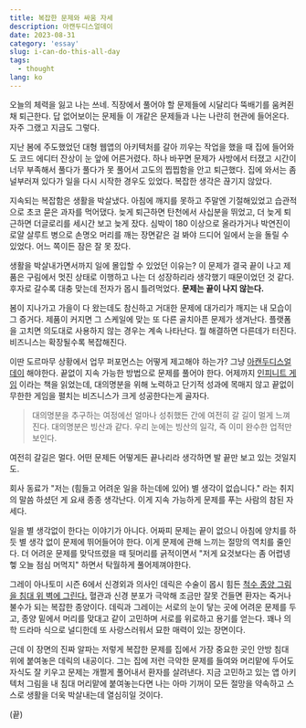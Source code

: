 ```yaml
---
title: 복잡한 문제와 싸움 자세
description: 아캔두디스얼데이
date: 2023-08-31
category: 'essay'
slug: i-can-do-this-all-day
tags:
  - thought
lang: ko
---
```


오늘의 체력을 잃고 나는 쓰네. 직장에서 풀어야 할 문제들에 시달리다 뚝배기를 움켜쥔 채 퇴근한다. 답 없어보이는 문제들 이 개같은 문제들과 나는 나란히 현관에 들어온다. 자주 그랬고 지금도 그렇다.

지난 봄에 주도했었던 대형 웹앱의 아키텍처를 갈아 끼우는 작업을 했을 때 집에 들어와도 코드 에디터 잔상이 눈 앞에 어른거렸다. 하나 바꾸면 문제가 사방에서 터졌고 시간이 너무 부족해서 풀다가 풀다가 못 풀어서 고도의 찝찝함을 안고 퇴근했다. 집에 와서는 좀 널부러져 있다가 일을 다시 시작한 경우도 있었다. 복잡한 생각은 끊기지 않았다.

지속되는 복잡함은 생활을 박살냈다. 아침에 깨지를 못하고 주말엔 기절해있었고 습관적으로 초코 묻은 과자를 먹어댔다. 늦게 퇴근하면 탄천에서 사십분을 뛰었고, 더 늦게 퇴근하면 더글로리를 세시간 보고 늦게 잤다. 심박이 180 이상으로 올라가거나 박연진이 로얄 살루트 병으로 손명오 머리를 깨는 장면같은 걸 봐야 드디어 일에서 눈을 돌릴 수 있었다. 어느 쪽이든 잠은 잘 못 잤다.

생활을 박살내가면서까지 일에 몰입할 수 있었던 이유는? 이 문제가 결국 끝이 나고 제품은 구림에서 멋진 상태로 이행하고 나는 더 성장하리라 생각했기 때문이었던 것 같다. 후자로 갈수록 대충 맞는데 전자가 몹시 틀려먹었다. **문제는 끝이 나지 않는다.**

봄이 지나가고 가을이 다 왔는데도 참신하고 거대한 문제에 대가리가 깨지는 내 모습이 그 증거다. 제품이 커지면 그 스케일에 맞는 또 다른 골치아픈 문제가 생겨난다. 플랫폼을 고치면 의도대로 사용하지 않는 경우는 계속 나타난다. 뭘 해결하면 다른데가 터진다. 비즈니스는 확장될수록 복잡해진다.

이딴 도르마무 상황에서 업무 퍼포먼스는 어떻게 제고해야 하는가? 그냥 [아캔두디스얼데이](https://www.youtube.com/watch?v=mT2jqw-LI3k) 해야한다. 끝없이 지속 가능한 방법으로 문제를 풀어야 한다. 어제까지 [인피니트 게임](https://www.yes24.com/Product/Goods/110710700) 이라는 책을 읽었는데, 대의명분을 위해 노력하고 단기적 성과에 목매지 않고 끝없이 무한한 게임을 펼치는 비즈니스가 크게 성공한다는게 골자다.

> 대의명분을 추구하는 여정에선 얼마나 성취했든 간에 여전히 갈 길이 멀게 느껴진다. 대의명분은 빙산과 같다. 우리 눈에는 빙산의 일각, 즉 이미 완수한 업적만 보인다.

여전히 갈길은 멀다. 어떤 문제든 어떻게든 끝나리라 생각하면 발 끝만 보고 있는 것일지도.

회사 동료가 "저는 (힘들고 어려운 일을 하는데에 있어) 별 생각이 없습니다." 라는 취지의 말씀 하셨던 게 요새 종종 생각난다. 이게 지속 가능하게 문제를 푸는 사람의 참된 자세다.

일을 별 생각없이 한다는 이야기가 아니다. 어짜피 문제는 끝이 없으니 아침에 양치를 하듯 별 생각 없이 문제에 뛰어들어야 한다. 이게 문제에 관해 느끼는 절망의 역치를 줄인다. 더 어려운 문제를 맞닥뜨렸을 때 뒷머리를 긁적이면서 "저게 요것보다는 좀 어렵넹 헿 오늘 점심 머먹지" 하면서 탁월하게 풀어제껴야한다.

그레이 아나토미 시즌 6에서 신경외과 의사인 데릭은 수술이 몹시 힘든 [척수 종양 그림을 침대 위 벽에 그린다.](https://youtu.be/x7Ww2R5LK3U?t=92) 혈관과 신경 분포가 극악해 조금만 잘못 건들면 환자는 죽거나 불수가 되는 복잡한 종양이다. 데릭과 그레이는 서로의 눈이 닿는 곳에 어려운 문제를 두고, 종양 밑에서 머리를 맞대고 같이 고민하며 서로를 위로하고 용기를 얻는다. 꽤나 의학 드라마 식으로 널디한데 또 사랑스러워서 묘한 매력이 있는 장면이다.

근데 이 장면의 진짜 알파는 저렇게 복잡한 문제를 집에서 가장 중요한 곳인 안방 침대 위에 붙여놓은 데릭의 내공이다. 그는 집에 저런 극악한 문제를 들여와 머리맡에 두어도 자식도 잘 키우고 문제는 개쩔게 풀어내서 환자를 살려낸다. 지금 고민하고 있는 앱 아키텍처 그림을 내 침대 머리맡에 붙여놓는다면 나는 아마 기꺼이 모든 절망을 약속하고 스스로 생활을 더욱 박살내는데 열심히일 것이다.

(끝)
